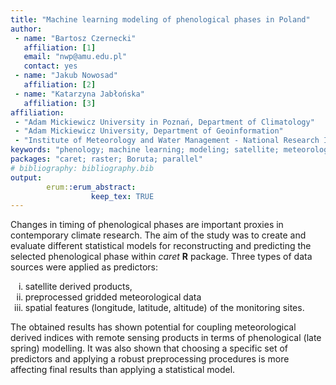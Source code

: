 ```yaml
---
title: "Machine learning modeling of phenological phases in Poland"
author:
 - name: "Bartosz Czernecki"
   affiliation: [1]
   email: "nwp@amu.edu.pl"
   contact: yes
 - name: "Jakub Nowosad"
   affiliation: [2]
 - name: "Katarzyna Jabłońska"
   affiliation: [3]
affiliation:
 - "Adam Mickiewicz University in Poznań, Department of Climatology"
 - "Adam Mickiewicz University, Department of Geoinformation"
 - "Institute of Meteorology and Water Management - National Research Institute"
keywords: "phenology; machine learning; modeling; satellite; meteorology; climatology"
packages: "caret; raster; Boruta; parallel"
# bibliography: bibliography.bib
output:  
        erum::erum_abstract:
                  keep_tex: TRUE
---
```


Changes in timing of phenological phases are important proxies in
contemporary climate research. The aim of the study was to create and
evaluate different statistical models for reconstructing and predicting
the selected phenological phase within *caret* **R** package. Three types of
data sources were applied as predictors: 

i. satellite derived products,
ii. preprocessed gridded meteorological data
iii. spatial features (longitude, latitude, altitude) of the monitoring sites.

The obtained results has shown potential for coupling meteorological derived indices with remote sensing products in terms of phenological (late spring) modelling. It was also shown that choosing a specific set of
predictors and applying a robust preprocessing procedures is more affecting final results than applying a statistical model.

<!--  -->
<!--  -->
<!--  -->
